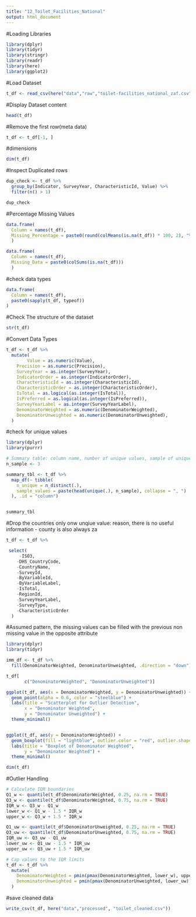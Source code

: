 ```yaml
---
title: "12_Toilet_Facilities_National"
output: html_document
---
```



#Loading Libraries
```r
library(dplyr)
library(tidyr)
library(stringr)
library(readr)
library(here)
library(ggplot2)
```
#Load Dataset 
```r
t_df <- read_csv(here("data","raw","toilet-facilities_national_zaf.csv"))
```

#Display Dataset content
```r
head(t_df)
```

#Remove the first row(meta data)
```r
t_df <- t_df[-1, ]
```
#dimensions 
```r
dim(t_df)
```
#Inspect Duplicated rows
```r
dup_check <- t_df %>%
  group_by(Indicator, SurveyYear, CharacteristicId, Value) %>%
  filter(n() > 1)

dup_check

```

#Percentage Missing Values
```r

data.frame(
  Column = names(t_df),
  Missing_Percentage = paste0(round(colMeans(is.na(t_df)) * 100, 2), "%")
  )

```

```r
data.frame(
  Column = names(t_df),
  Missing_Data = paste0(colSums(is.na(t_df)))
  )
```

#check data types
```r
data.frame(
  Column = names(t_df),
  paste0(sapply(t_df, typeof))
)

```
#Check The structure of the dataset 
```r
str(t_df)

```
#Convert Data Types
```r
t_df <- t_df %>%
  mutate(
        Value = as.numeric(Value),
    Precision = as.numeric(Precision),
    SurveyYear = as.integer(SurveyYear),
    IndicatorOrder = as.integer(IndicatorOrder),
    CharacteristicId = as.integer(CharacteristicId),
    CharacteristicOrder = as.integer(CharacteristicOrder),
    IsTotal = as.logical(as.integer(IsTotal)),
    IsPreferred = as.logical(as.integer(IsPreferred)),
    SurveyYearLabel = as.integer(SurveyYearLabel),
    DenominatorWeighted = as.numeric(DenominatorWeighted),
    DenominatorUnweighted = as.numeric(DenominatorUnweighted),
  )
```
#check for unique values
```r
library(dplyr)
library(purrr)

# Summary table: column name, number of unique values, sample of unique values
n_sample <- 3

summary_tbl <- t_df %>%
  map_df(~ tibble(
    n_unique = n_distinct(.),
    sample_values = paste(head(unique(.), n_sample), collapse = ", ")
  ), .id = "column")


summary_tbl


```

#Drop the countries only onw unqiue value: reason, there is no useful information - county is also always za
```r
t_df <- t_df %>%

 select(
     -ISO3, 
    -DHS_CountryCode, 
    -CountryName, 
    -SurveyId,
    -ByVariableId, 
    -ByVariableLabel, 
    -IsTotal,
    -RegionId, 
    -SurveyYearLabel, 
    -SurveyType,
    -CharacteristicOrder
  )
```

#Assumed pattern, the missing values can be filled with the previous non missing value in the opposite attribute
```r


library(dplyr)
library(tidyr)

imm_df <- t_df %>%
  fill(DenominatorWeighted, DenominatorUnweighted, .direction = "down")

t_df[
       c("DenominatorWeighted", "DenominatorUnweighted")]

```

```r
ggplot(t_df, aes(x = DenominatorWeighted, y = DenominatorUnweighted)) +
  geom_point(alpha = 0.6, color = "steelblue") +
  labs(title = "Scatterplot for Outlier Detection",
       x = "Denominator Weighted",
       y = "Denominator Unweighted") +
  theme_minimal()


ggplot(t_df, aes(y = DenominatorWeighted)) +
  geom_boxplot(fill = "lightblue", outlier.color = "red", outlier.shape = 16) +
  labs(title = "Boxplot of Denominator Weighted",
       y = "Denominator Weighted") +
  theme_minimal()
```

```r
dim(t_df)
```

#Outlier Handling
```r
# Calculate IQR boundaries
Q1_w <- quantile(t_df$DenominatorWeighted, 0.25, na.rm = TRUE)
Q3_w <- quantile(t_df$DenominatorWeighted, 0.75, na.rm = TRUE)
IQR_w <- Q3_w - Q1_w
lower_w <- Q1_w - 1.5 * IQR_w
upper_w <- Q3_w + 1.5 * IQR_w

Q1_uw <- quantile(t_df$DenominatorUnweighted, 0.25, na.rm = TRUE)
Q3_uw <- quantile(t_df$DenominatorUnweighted, 0.75, na.rm = TRUE)
IQR_uw <- Q3_uw - Q1_uw
lower_uw <- Q1_uw - 1.5 * IQR_uw
upper_uw <- Q3_uw + 1.5 * IQR_uw

# Cap values to the IQR limits
t_df <- t_df %>%
  mutate(
    DenominatorWeighted = pmin(pmax(DenominatorWeighted, lower_w), upper_w),
    DenominatorUnweighted = pmin(pmax(DenominatorUnweighted, lower_uw), upper_uw)
  )


```
#save cleaned data
```r
write_csv(t_df, here("data","processed", "toilet_cleaned.csv"))
```